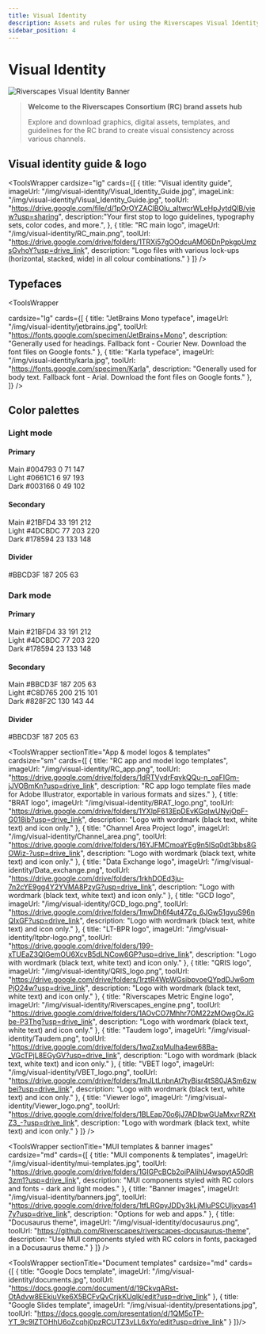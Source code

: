 ```yaml
---
title: Visual Identity
description: Assets and rules for using the Riverscapes Visual Identity
sidebar_position: 4
---
```

# Visual Identity

![Riverscapes Visual Identity Banner](/img/background-hero.jpg)

> **Welcome to the Riverscapes Consortium (RC) brand assets hub**
>
> Explore and download graphics, digital assets, templates, and guidelines for the RC brand to create visual consistency across various channels.

## Visual identity guide & logo



<ToolsWrapper
  cardsize="lg"
  cards={[
    {
      title: "Visual identity guide",
      imageUrl: "/img/visual-identity/Visual_Identity_Guide.jpg",
      imageLink: "/img/visual-identity/Visual_Identity_Guide.jpg",
      toolUrl: "https://drive.google.com/file/d/1pOrOYZAClBOlu_aItwcrWLeHpJytdQlB/view?usp=sharing",
      description:"Your first stop to logo guidelines, typography sets, color codes, and more.",
    },
    {
      title: "RC main logo",
      imageUrl: "/img/visual-identity/RC_main.png",
      toolUrl: "https://drive.google.com/drive/folders/1TRXi57gOOdcuAM06DnPpkgpUmzsGvhoY?usp=drive_link",
      description: "Logo files with various lock-ups (horizontal, stacked, wide) in all colour combinations."
    }
  ]}
/>

## Typefaces

<ToolsWrapper

  cardsize="lg"
  cards={[
    {
      title: "JetBrains Mono typeface",
      imageUrl: "/img/visual-identity/jetbrains.jpg",
      toolUrl: "https://fonts.google.com/specimen/JetBrains+Mono",
      description: "Generally used for headings. Fallback font - Courier New. Download the font files on Google fonts."
    },
    {
      title: "Karla typeface",
      imageUrl: "/img/visual-identity/karla.jpg",
      toolUrl: "https://fonts.google.com/specimen/Karla",
      description: "Generally used for body text. Fallback font - Arial. Download the font files on Google fonts."
    },
  ]}
/>

## Color palettes

### Light mode

#### Primary

<div style={{
  display: "flex",
  flexDirection: "row",
  gap: "1em",
  margin: "1.5em 0"
}}>
  <div style={{
    background: "#004793",
    color: "#fff",
    width: "150px",
    height: "110px",
    borderRadius: "8px",
    display: "flex",
    flexDirection: "column",
    alignItems: "center",
    justifyContent: "center",
    position: "relative",
    fontWeight: 500,
    fontSize: "1em",
    boxShadow: "0 1px 6px rgba(0,0,0,0.08)"
  }}>
    <span>Main</span>
    <span>#004793</span>
    <span>0 71 147</span>
    <CopyButtonWrapper copyText="#004793" buttonLabel="📋" copiedMessage="Copied!" />
  </div>
  <div style={{
    background: "#0661C1",
    color: "#fff",
    width: "150px",
    height: "110px",
    borderRadius: "8px",
    display: "flex",
    flexDirection: "column",
    alignItems: "center",
    justifyContent: "center",
    position: "relative",
    fontWeight: 500,
    fontSize: "1em",
    boxShadow: "0 1px 6px rgba(0,0,0,0.08)"
  }}>
    <span>Light</span>
    <span>#0661C1</span>
    <span>6 97 193</span>
    <CopyButtonWrapper copyText="#0661C1" buttonLabel="📋" copiedMessage="Copied!" />
  </div>
  <div style={{
    background: "#003166",
    color: "#fff",
    width: "150px",
    height: "110px",
    borderRadius: "8px",
    display: "flex",
    flexDirection: "column",
    alignItems: "center",
    justifyContent: "center",
    position: "relative",
    fontWeight: 500,
    fontSize: "1em",
    boxShadow: "0 1px 6px rgba(0,0,0,0.08)",
    border: "1px solid #ddd"
  }}>
    <span>Dark</span>
    <span>#003166</span>
    <span>0 49 102</span>
    <CopyButtonWrapper copyText="#003166" buttonLabel="📋" copiedMessage="Copied!" />
  </div>
</div>

#### Secondary

<div style={{
  display: "flex",
  flexDirection: "row",
  gap: "1em",
  margin: "1.5em 0"
}}>
  <div style={{
    background: " #21BFD4",
    color: "#fff",
    width: "150px",
    height: "110px",
    borderRadius: "8px",
    display: "flex",
    flexDirection: "column",
    alignItems: "center",
    justifyContent: "center",
    position: "relative",
    fontWeight: 500,
    fontSize: "1em",
    boxShadow: "0 1px 6px rgba(0,0,0,0.08)"
  }}>
    <span>Main</span>
    <span> #21BFD4</span>
    <span>33 191 212</span>
    <CopyButtonWrapper copyText=" #21BFD4" buttonLabel="📋" copiedMessage="Copied!" />
  </div>
  <div style={{
    background: " #4DCBDC",
    color: "#fff",
    width: "150px",
    height: "110px",
    borderRadius: "8px",
    display: "flex",
    flexDirection: "column",
    alignItems: "center",
    justifyContent: "center",
    position: "relative",
    fontWeight: 500,
    fontSize: "1em",
    boxShadow: "0 1px 6px rgba(0,0,0,0.08)"
  }}>
   <span>Light</span>
    <span> #4DCBDC</span>
    <span>77 203 220</span>
    <CopyButtonWrapper copyText="#4DCBDC" buttonLabel="📋" copiedMessage="Copied!" />
  </div>
  <div style={{
    background: " #178594",
    color: "#fff",
    width: "150px",
    height: "110px",
    borderRadius: "8px",
    display: "flex",
    flexDirection: "column",
    alignItems: "center",
    justifyContent: "center",
    position: "relative",
    fontWeight: 500,
    fontSize: "1em",
    boxShadow: "0 1px 6px rgba(0,0,0,0.08)",
    border: "1px solid #ddd"
  }}>
    <span>Dark</span>
    <span> #178594</span>
    <span>23 133 148</span>
    <CopyButtonWrapper copyText=" #178594" buttonLabel="📋" copiedMessage="Copied!" />
  </div>
</div>

#### Divider

<div style={{
  display: "flex",
  flexDirection: "row",
  gap: "1em",
  margin: "1.5em 0"
}}>
  <div style={{
    background: " #BBCD3F",
    color: "#222",
    width: "150px",
    height: "110px",
    borderRadius: "8px",
    display: "flex",
    flexDirection: "column",
    alignItems: "center",
    justifyContent: "center",
    position: "relative",
    fontWeight: 500,
    fontSize: "1em",
    boxShadow: "0 1px 6px rgba(0,0,0,0.08)"
  }}>
    <span> #BBCD3F</span>
    <span>187 205 63</span>
    <CopyButtonWrapper copyText=" #BBCD3F" buttonLabel="📋" copiedMessage="Copied!" />
  </div>
</div>

### Dark mode

#### Primary

<div style={{
  display: "flex",
  flexDirection: "row",
  gap: "1em",
  margin: "1.5em 0"
}}>
  <div style={{
    background: " #21BFD4",
    color: "#fff",
    width: "150px",
    height: "110px",
    borderRadius: "8px",
    display: "flex",
    flexDirection: "column",
    alignItems: "center",
    justifyContent: "center",
    position: "relative",
    fontWeight: 500,
    fontSize: "1em",
    boxShadow: "0 1px 6px rgba(0,0,0,0.08)"
  }}>
    <span>Main</span>
    <span>  #21BFD4</span>
    <span>33 191 212</span>
    <CopyButtonWrapper copyText=" #21BFD4" buttonLabel="📋" copiedMessage="Copied!" />
  </div>
  <div style={{
    background: " #4DCBDC",
    color: "#fff",
    width: "150px",
    height: "110px",
    borderRadius: "8px",
    display: "flex",
    flexDirection: "column",
    alignItems: "center",
    justifyContent: "center",
    position: "relative",
    fontWeight: 500,
    fontSize: "1em",
    boxShadow: "0 1px 6px rgba(0,0,0,0.08)"
  }}>
   <span>Light</span>
    <span>  #4DCBDC</span>
    <span>77 203 220</span>
    <CopyButtonWrapper copyText=" #4DCBDC" buttonLabel="📋" copiedMessage="Copied!" />
  </div>
  <div style={{
    background: "  #178594",
    color: "#fff",
    width: "150px",
    height: "110px",
    borderRadius: "8px",
    display: "flex",
    flexDirection: "column",
    alignItems: "center",
    justifyContent: "center",
    position: "relative",
    fontWeight: 500,
    fontSize: "1em",
    boxShadow: "0 1px 6px rgba(0,0,0,0.08)",
    border: "1px solid #ddd"
  }}>
    <span>Dark</span>
    <span>  #178594</span>
    <span>23 133 148</span>
    <CopyButtonWrapper copyText="  #178594" buttonLabel="📋" copiedMessage="Copied!" />
  </div>
</div>

#### Secondary

<div style={{
  display: "flex",
  flexDirection: "row",
  gap: "1em",
  margin: "1.5em 0"
}}>
  <div style={{
    background: " #BBCD3F",
    color: "#fff",
    width: "150px",
    height: "110px",
    borderRadius: "8px",
    display: "flex",
    flexDirection: "column",
    alignItems: "center",
    justifyContent: "center",
    position: "relative",
    fontWeight: 500,
    fontSize: "1em",
    boxShadow: "0 1px 6px rgba(0,0,0,0.08)"
  }}>
    <span>Main</span>
    <span>  #BBCD3F</span>
    <span>187 205 63</span>
    <CopyButtonWrapper copyText=" #BBCD3F" buttonLabel="📋" copiedMessage="Copied!" />
  </div>
  <div style={{
    background: " #C8D765",
    color: "#fff",
    width: "150px",
    height: "110px",
    borderRadius: "8px",
    display: "flex",
    flexDirection: "column",
    alignItems: "center",
    justifyContent: "center",
    position: "relative",
    fontWeight: 500,
    fontSize: "1em",
    boxShadow: "0 1px 6px rgba(0,0,0,0.08)"
  }}>
    <span>Light</span>
    <span>  #C8D765</span>
    <span>200 215 101</span>
    <CopyButtonWrapper copyText=" #C8D765" buttonLabel="📋" copiedMessage="Copied!" />
  </div>
  <div style={{
    background: " #828F2C",
    color: "#fff",
    width: "150px",
    height: "110px",
    borderRadius: "8px",
    display: "flex",
    flexDirection: "column",
    alignItems: "center",
    justifyContent: "center",
    position: "relative",
    fontWeight: 500,
    fontSize: "1em",
    boxShadow: "0 1px 6px rgba(0,0,0,0.08)",
    border: "1px solid #ddd"
  }}>
    <span>Dark</span>
    <span>  #828F2C</span>
    <span>130 143 44</span>
    <CopyButtonWrapper copyText=" #828F2C" buttonLabel="📋" copiedMessage="Copied!" />
  </div>
</div>

#### Divider

<div style={{
  display: "flex",
  flexDirection: "row",
  gap: "1em",
  margin: "1.5em 0"
}}>
  <div style={{
    background: "  #BBCD3F",
    color: "#222",
    width: "150px",
    height: "110px",
    borderRadius: "8px",
    display: "flex",
    flexDirection: "column",
    alignItems: "center",
    justifyContent: "center",
    position: "relative",
    fontWeight: 500,
    fontSize: "1em",
    boxShadow: "0 1px 6px rgba(0,0,0,0.08)"
  }}>
    <span>  #BBCD3F</span>
    <span>187 205 63</span>
    <CopyButtonWrapper copyText="  #BBCD3F" buttonLabel="📋" copiedMessage="Copied!" />
  </div>
</div>


<ToolsWrapper
  sectionTitle="App & model logos & templates"
  cardsize="sm"
  cards={[
    {
      title: "RC app and model logo templates",
      imageUrl: "/img/visual-identity/RC_app.png",
      toolUrl: "https://drive.google.com/drive/folders/1dRTVydrFqvkQQu-n_oaFIGm-jJVOBmKn?usp=drive_link",
      description: "RC app logo template files made for Adobe Illustrator, exportable in various formats and sizes."
    },
    {
      title: "BRAT logo",
      imageUrl: "/img/visual-identity/BRAT_logo.png",
      toolUrl: "https://drive.google.com/drive/folders/1YXlpF613EpDEvKGqIwUNyjOpF-G018ib?usp=drive_link",
      description: "Logo with wordmark (black text, white text) and icon only."
    },
    {
      title: "Channel Area Project logo",
      imageUrl: "/img/visual-identity/Channel_area.png",
      toolUrl: "https://drive.google.com/drive/folders/16YJFMCmoaYEg9n5lSq0dt3bbs8GOWiz-?usp=drive_link",
      description: "Logo with wordmark (black text, white text) and icon only."
    },
    {
      title: "Data Exchange logo",
      imageUrl: "/img/visual-identity/Data_exchange.png",
      toolUrl: "https://drive.google.com/drive/folders/1rkhDOEd3ju-7n2cYE9gg4Y2YVMA8PzyG?usp=drive_link",
      description: "Logo with wordmark (black text, white text) and icon only."
    },
    {
      title: "GCD logo",
      imageUrl: "/img/visual-identity/GCD_logo.png",
      toolUrl: "https://drive.google.com/drive/folders/1mwDh6f4ut47Zg_6JGw51gyuS96nQIxGF?usp=drive_link",
      description: "Logo with wordmark (black text, white text) and icon only."
    },
    {
      title: "LT-BPR logo",
      imageUrl: "/img/visual-identity/ltpbr-logo.png",
      toolUrl: "https://drive.google.com/drive/folders/199-xTUEaZ3QIGemOU6XcvB5dLNCow6GP?usp=drive_link",
      description: "Logo with wordmark (black text, white text) and icon only."
    },
    {
      title: "QRIS logo",
      imageUrl: "/img/visual-identity/QRIS_logo.png",
      toolUrl: "https://drive.google.com/drive/folders/1rztR4WpWGsibpvoeQYpdDJw6omPjO24w?usp=drive_link",
      description: "Logo with wordmark (black text, white text) and icon only."
    },
    {
      title: "Riverscapes Metric Engine logo",
      imageUrl: "/img/visual-identity/Riverscapes_engine.png",
      toolUrl: "https://drive.google.com/drive/folders/1AOvCO7Mhhr7OM22zMOwgOxJGbe-P3Thg?usp=drive_link",
      description: "Logo with wordmark (black text, white text) and icon only."
    },
    {
      title: "Taudem logo",
      imageUrl: "/img/visual-identity/Taudem.png",
      toolUrl: "https://drive.google.com/drive/folders/1wqZxqMulha4ew68Ba-_VGcTPjL8EGyGV?usp=drive_link",
      description: "Logo with wordmark (black text, white text) and icon only."
    },
    {
      title: "VBET logo",
      imageUrl: "/img/visual-identity/VBET_logo.png",
      toolUrl: "https://drive.google.com/drive/folders/1mJLtLnbnAt7tyBisr4tS80JASm6zwbei?usp=drive_link",
      description: "Logo with wordmark (black text, white text) and icon only."
    },
    {
      title: "Viewer logo",
      imageUrl: "/img/visual-identity/Viewer_logo.png",
      toolUrl: "https://drive.google.com/drive/folders/1BLEap70o6jJ7ADlbwGUaMxvrRZXtZ3_-?usp=drive_link",
      description: "Logo with wordmark (black text, white text) and icon only."
    }
  ]}
/>

<ToolsWrapper
  sectionTitle="MUI templates & banner images"
  cardsize="md"
  cards={[
    {
      title: "MUI components & templates",
      imageUrl: "/img/visual-identity/mui-templates.jpg",
      toolUrl: "https://drive.google.com/drive/folders/1GIGPcBCb2oiPAIihU4wspytA50dR3zm1?usp=drive_link",
      description: "MUI components styled with RC colors and fonts - dark and light modes."
    },
    {
      title: "Banner images",
      imageUrl: "/img/visual-identity/banners.jpg",
      toolUrl: "https://drive.google.com/drive/folders/1tfLRGpyJDDy3kLjMluPSCUIjxvas417y?usp=drive_link",
      description: "Options for web and apps."
    },
    {
      title: "Docusaurus theme",
      imageUrl: "/img/visual-identity/docusaurus.png",
      toolUrl: "https://github.com/Riverscapes/riverscapes-docusaurus-theme",
      description: "Use MUI components styled with RC colors in fonts, packaged in a Docusaurus theme."
    }
  ]}
/>

<ToolsWrapper
  sectionTitle="Document templates"
  cardsize="md"
  cards={[
    {
      title: "Google Docs template",
      imageUrl: "/img/visual-identity/documents.jpg",
      toolUrl: "https://docs.google.com/document/d/19CkvqARst-OtAdvw8EEkiuVke6X5BCFvQvCrjkKUqlk/edit?usp=drive_link"
    },
    {
      title: "Google Slides template",
      imageUrl: "/img/visual-identity/presentations.jpg",
      toolUrl: "https://docs.google.com/presentation/d/1QM5oTP-YT_9c9lZTOHhU6oZcqhj0pzRCUTZ3vLL6xYo/edit?usp=drive_link"
    }
  ]}/>

